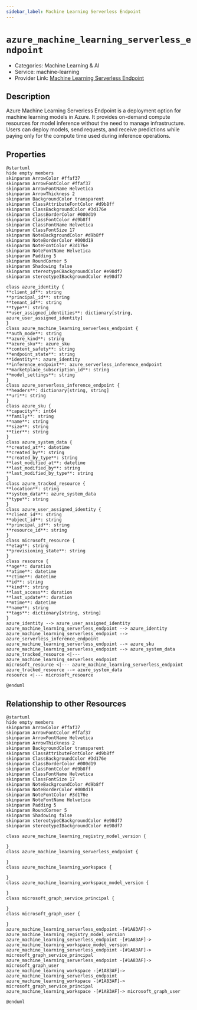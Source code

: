 ```yaml
---
sidebar_label: Machine Learning Serverless Endpoint
---
```


# `azure_machine_learning_serverless_endpoint`

- Categories: Machine Learning & AI
- Service: machine-learning
- Provider Link: [Machine Learning Serverless Endpoint](https://learn.microsoft.com/en-us/azure/machine-learning/how-to-use-managed-online-endpoint-serverless)

## Description

Azure Machine Learning Serverless Endpoint is a deployment option for machine learning models in Azure. It provides on-demand compute resources for model inference without the need to manage infrastructure. Users can deploy models, send requests, and receive predictions while paying only for the compute time used during inference operations.

## Properties

<ZoomPanPinch>

```kroki imgType="plantuml" imgAlt="Diagram of Machine Learning Serverless Endpoint data model"
@startuml
hide empty members
skinparam ArrowColor #ffaf37
skinparam ArrowFontColor #ffaf37
skinparam ArrowFontName Helvetica
skinparam ArrowThickness 2
skinparam BackgroundColor transparent
skinparam ClassAttributeFontColor #d9b8ff
skinparam ClassBackgroundColor #3d176e
skinparam ClassBorderColor #000d19
skinparam ClassFontColor #d9b8ff
skinparam ClassFontName Helvetica
skinparam ClassFontSize 17
skinparam NoteBackgroundColor #d9b8ff
skinparam NoteBorderColor #000d19
skinparam NoteFontColor #3d176e
skinparam NoteFontName Helvetica
skinparam Padding 5
skinparam RoundCorner 5
skinparam Shadowing false
skinparam stereotypeCBackgroundColor #e98df7
skinparam stereotypeIBackgroundColor #e98df7

class azure_identity {
**client_id**: string
**principal_id**: string
**tenant_id**: string
**type**: string
**user_assigned_identities**: dictionary[string, azure_user_assigned_identity]
}
class azure_machine_learning_serverless_endpoint {
**auth_mode**: string
**azure_kind**: string
**azure_sku**: azure_sku
**content_safety**: string
**endpoint_state**: string
**identity**: azure_identity
**inference_endpoint**: azure_serverless_inference_endpoint
**marketplace_subscription_id**: string
**model_settings**: string
}
class azure_serverless_inference_endpoint {
**headers**: dictionary[string, string]
**uri**: string
}
class azure_sku {
**capacity**: int64
**family**: string
**name**: string
**size**: string
**tier**: string
}
class azure_system_data {
**created_at**: datetime
**created_by**: string
**created_by_type**: string
**last_modified_at**: datetime
**last_modified_by**: string
**last_modified_by_type**: string
}
class azure_tracked_resource {
**location**: string
**system_data**: azure_system_data
**type**: string
}
class azure_user_assigned_identity {
**client_id**: string
**object_id**: string
**principal_id**: string
**resource_id**: string
}
class microsoft_resource {
**etag**: string
**provisioning_state**: string
}
class resource {
**age**: duration
**atime**: datetime
**ctime**: datetime
**id**: string
**kind**: string
**last_access**: duration
**last_update**: duration
**mtime**: datetime
**name**: string
**tags**: dictionary[string, string]
}
azure_identity --> azure_user_assigned_identity
azure_machine_learning_serverless_endpoint --> azure_identity
azure_machine_learning_serverless_endpoint --> azure_serverless_inference_endpoint
azure_machine_learning_serverless_endpoint --> azure_sku
azure_machine_learning_serverless_endpoint --> azure_system_data
azure_tracked_resource <|--- azure_machine_learning_serverless_endpoint
microsoft_resource <|--- azure_machine_learning_serverless_endpoint
azure_tracked_resource --> azure_system_data
resource <|--- microsoft_resource

@enduml
```

</ZoomPanPinch>

## Relationship to other Resources

<ZoomPanPinch>

```kroki imgType="plantuml" imgAlt="Diagram of Machine Learning Serverless Endpoint resource relationships"
@startuml
hide empty members
skinparam ArrowColor #ffaf37
skinparam ArrowFontColor #ffaf37
skinparam ArrowFontName Helvetica
skinparam ArrowThickness 2
skinparam BackgroundColor transparent
skinparam ClassAttributeFontColor #d9b8ff
skinparam ClassBackgroundColor #3d176e
skinparam ClassBorderColor #000d19
skinparam ClassFontColor #d9b8ff
skinparam ClassFontName Helvetica
skinparam ClassFontSize 17
skinparam NoteBackgroundColor #d9b8ff
skinparam NoteBorderColor #000d19
skinparam NoteFontColor #3d176e
skinparam NoteFontName Helvetica
skinparam Padding 5
skinparam RoundCorner 5
skinparam Shadowing false
skinparam stereotypeCBackgroundColor #e98df7
skinparam stereotypeIBackgroundColor #e98df7

class azure_machine_learning_registry_model_version {

}
class azure_machine_learning_serverless_endpoint {

}
class azure_machine_learning_workspace {

}
class azure_machine_learning_workspace_model_version {

}
class microsoft_graph_service_principal {

}
class microsoft_graph_user {

}
azure_machine_learning_serverless_endpoint -[#1A83AF]-> azure_machine_learning_registry_model_version
azure_machine_learning_serverless_endpoint -[#1A83AF]-> azure_machine_learning_workspace_model_version
azure_machine_learning_serverless_endpoint -[#1A83AF]-> microsoft_graph_service_principal
azure_machine_learning_serverless_endpoint -[#1A83AF]-> microsoft_graph_user
azure_machine_learning_workspace -[#1A83AF]-> azure_machine_learning_serverless_endpoint
azure_machine_learning_workspace -[#1A83AF]-> microsoft_graph_service_principal
azure_machine_learning_workspace -[#1A83AF]-> microsoft_graph_user

@enduml
```

</ZoomPanPinch>
